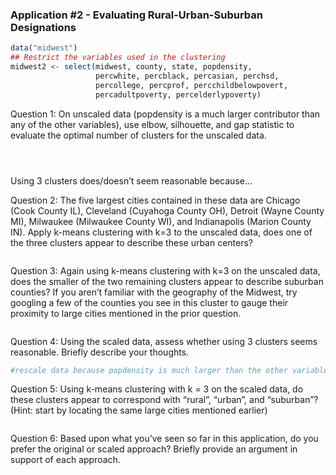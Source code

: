 ### Application #2 - Evaluating Rural-Urban-Suburban Designations
```r
data("midwest")
## Restrict the variables used in the clustering
midwest2 <- select(midwest, county, state, popdensity, 
                   percwhite, percblack, percasian, perchsd, 
                   percollege, percprof, percchildbelowpovert, 
                   percadultpoverty, percelderlypoverty)
```
Question 1: On unscaled data (popdensity is a much larger contributor than any of the other variables), use elbow, silhouette, and gap statistic to evaluate the optimal number of clusters for the unscaled data. 

```r
```

```r
```

```r
```
Using 3 clusters does/doesn't seem reasonable because...

Question 2: The five largest cities contained in these data are Chicago (Cook County IL), Cleveland (Cuyahoga County OH), Detroit (Wayne County MI), Milwaukee (Milwaukee County WI), and Indianapolis (Marion County IN). Apply k-means clustering with k=3 to the unscaled data, does one of the three clusters appear to describe these urban centers?

```r
```

Question 3: Again using k-means clustering with k=3 on the unscaled data, does the smaller of the two remaining clusters appear to describe suburban counties? If you aren’t familiar with the geography of the Midwest, try googling a few of the counties you see in this cluster to gauge their proximity to large cities mentioned in the prior question.

```r
```

Question 4: Using the scaled data, assess whether using 3 clusters seems reasonable. Briefly describe your thoughts.

```r
#rescale data because popdensity is much larger than the other variables, which are percentages
```
Question 5: Using k-means clustering with k = 3 on the scaled data, do these clusters appear to correspond with “rural”, “urban”, and “suburban”? (Hint: start by locating the same large cities mentioned earlier)

```r
```
Question 6:  Based upon what you’ve seen so far in this application, do you prefer the original or scaled approach? Briefly provide an argument in support of each approach.
